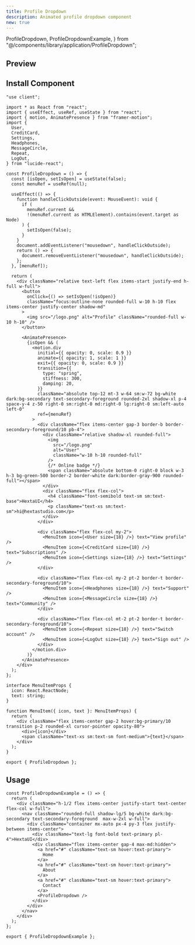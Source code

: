 ```yaml
---
title: Profile Dropdown
description: Animated profile dropdown component
new: true
---
```


  ProfileDropdown,
  ProfileDropdownExample,
} from "@/components/library/application/ProfileDropdown";

## Preview

<PreviewContainer className="w-full h-[50rem]">
  <ProfileDropdownExample />
</PreviewContainer>

## Install Component

```tsx title="ProfileDropdown.tsx" tab="Manually"
"use client";

import * as React from "react";
import { useEffect, useRef, useState } from "react";
import { motion, AnimatePresence } from "framer-motion";
import {
  User,
  CreditCard,
  Settings,
  Headphones,
  MessageCircle,
  Repeat,
  LogOut,
} from "lucide-react";

const ProfileDropdown = () => {
  const [isOpen, setIsOpen] = useState(false);
  const menuRef = useRef(null);

  useEffect(() => {
    function handleClickOutside(event: MouseEvent): void {
      if (
        menuRef.current &&
        !(menuRef.current as HTMLElement).contains(event.target as Node)
      ) {
        setIsOpen(false);
      }
    }
    document.addEventListener("mousedown", handleClickOutside);
    return () => {
      document.removeEventListener("mousedown", handleClickOutside);
    };
  }, [menuRef]);

  return (
    <div className="relative text-left flex items-start justify-end h-full w-full">
      <button
        onClick={() => setIsOpen(!isOpen)}
        className="focus:outline-none rounded-full w-10 h-10 flex items-center justify-center shadow-md"
      >
        <img src="/logo.png" alt="Profile" className="rounded-full w-10 h-10" />
      </button>

      <AnimatePresence>
        {isOpen && (
          <motion.div
            initial={{ opacity: 0, scale: 0.9 }}
            animate={{ opacity: 1, scale: 1 }}
            exit={{ opacity: 0, scale: 0.9 }}
            transition={{
              type: "spring",
              stiffness: 300,
              damping: 20,
            }}
            className="absolute top-12 mt-3 w-64 sm:w-72 bg-white dark:bg-secondary text-secondary-foreground rounded-2xl shadow-xl p-4 space-y-4 z-50 right-0 sm:right-0 md:right-0 lg:right-0 sm:left-auto left-0"
            ref={menuRef}
          >
            <div className="flex items-center gap-3 border-b border-secondary-foreground/10 pb-4">
              <div className="relative shadow-xl rounded-full">
                <img
                  src="/logo.png"
                  alt="User"
                  className="w-10 h-10 rounded-full"
                />
                {/* Online badge */}
                <span className="absolute bottom-0 right-0 block w-3 h-3 bg-green-500 border-2 border-white dark:border-gray-900 rounded-full"></span>
              </div>
              <div className="flex flex-col">
                <h4 className="font-semibold text-sm sm:text-base">HextaUI</h4>
                <p className="text-xs sm:text-sm">hi@hextastudio.com</p>
              </div>
            </div>

            <div className="flex flex-col my-2">
              <MenuItem icon={<User size={18} />} text="View profile" />
              <MenuItem icon={<CreditCard size={18} />} text="Subscriptions" />
              <MenuItem icon={<Settings size={18} />} text="Settings" />
            </div>

            <div className="flex flex-col my-2 pt-2 border-t border-secondary-foreground/10">
              <MenuItem icon={<Headphones size={18} />} text="Support" />
              <MenuItem icon={<MessageCircle size={18} />} text="Community" />
            </div>

            <div className="flex flex-col mt-2 pt-2 border-t border-secondary-foreground/10">
              <MenuItem icon={<Repeat size={18} />} text="Switch account" />
              <MenuItem icon={<LogOut size={18} />} text="Sign out" />
            </div>
          </motion.div>
        )}
      </AnimatePresence>
    </div>
  );
};

interface MenuItemProps {
  icon: React.ReactNode;
  text: string;
}

function MenuItem({ icon, text }: MenuItemProps) {
  return (
    <div className="flex items-center gap-2 hover:bg-primary/10 transition p-2 rounded-xl cursor-pointer opacity-80">
      <div>{icon}</div>
      <span className="text-xs sm:text-sm font-medium">{text}</span>
    </div>
  );
}

export { ProfileDropdown };
```

## Usage

```tsx title="App.tsx"
const ProfileDropdownExample = () => {
  return (
    <div className="h-1/2 flex items-center justify-start text-center flex-col w-full">
      <nav className="rounded-full shadow-lg/5 bg-white dark:bg-secondary text-secondary-foreground  max-w-2xl w-full">
        <div className="container mx-auto px-4 py-3 flex justify-between items-center">
          <div className="text-lg font-bold text-primary pl-4">HextaUI</div>
          <div className="flex items-center gap-4 max-md:hidden">
            <a href="#" className="text-sm hover:text-primary">
              Home
            </a>
            <a href="#" className="text-sm hover:text-primary">
              About
            </a>
            <a href="#" className="text-sm hover:text-primary">
              Contact
            </a>
            <ProfileDropdown />
          </div>
        </div>
      </nav>
    </div>
  );
};

export { ProfileDropdownExample };
```
